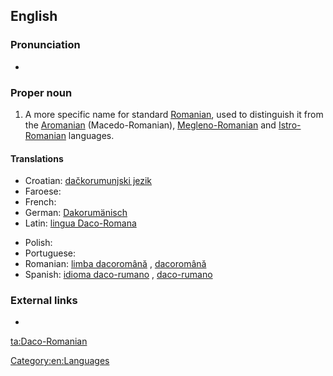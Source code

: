 ==English==
{{wikipedia|Daco-Romanian}}

===Pronunciation===
* {{a|UK}} {{IPA|/ˌdeɪsəʊɹəʊˈmeɪnɪən/}}

===Proper noun===
{{en-proper noun}}

# A more specific name for standard [[Romanian]], used to distinguish it from the [[Aromanian]] (Macedo-Romanian), [[Megleno-Romanian]] and [[Istro-Romanian]] languages.

====Translations====
{{trans-top|A more specific name for the Romanian language}}
* Croatian: [[dačkorumunjski jezik]] {{m}}
* Faroese: {{t|fo|dakorumenskt|n}}
* French: {{t|fr|daco-roumain|m}}
* German: [[Dakorumänisch]] {{n}}
* Latin: [[lingua Daco-Romana]] {{f}}
{{trans-mid}}
* Polish: {{t|pl|język dakorumuński|m}}
* Portuguese: {{t|pt|daco-romeno|m}}
* Romanian: [[limba dacoromână]] {{f}}, [[dacoromână]] {{f}}
* Spanish: [[idioma daco-rumano]] {{m}}, [[daco-rumano]] {{m}}
{{trans-bottom}}

===External links===
* {{ethnologue|code=ron}}

[[Category:en:Languages]]

[[ta:Daco-Romanian]]